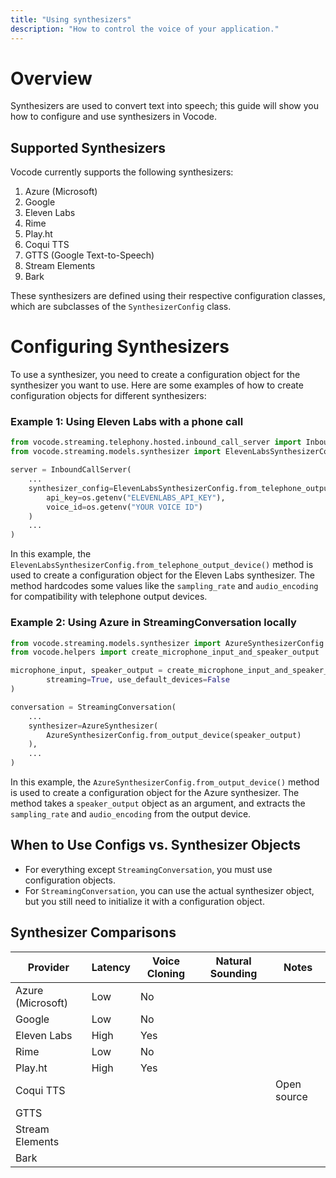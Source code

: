 ```yaml
---
title: "Using synthesizers"
description: "How to control the voice of your application."
---
```


# Overview

Synthesizers are used to convert text into speech; this guide will show you how to configure and use synthesizers in Vocode.

## Supported Synthesizers

Vocode currently supports the following synthesizers:

1. Azure (Microsoft)
2. Google
3. Eleven Labs
4. Rime
5. Play.ht
6. Coqui TTS
7. GTTS (Google Text-to-Speech)
8. Stream Elements
9. Bark

These synthesizers are defined using their respective configuration classes, which are subclasses of the `SynthesizerConfig` class.

# Configuring Synthesizers

To use a synthesizer, you need to create a configuration object for the synthesizer you want to use. Here are some examples of how to create configuration objects for different synthesizers:

### Example 1: Using Eleven Labs with a phone call

```python
from vocode.streaming.telephony.hosted.inbound_call_server import InboundCallServer
from vocode.streaming.models.synthesizer import ElevenLabsSynthesizerConfig

server = InboundCallServer(
    ...
    synthesizer_config=ElevenLabsSynthesizerConfig.from_telephone_output_device(
        api_key=os.getenv("ELEVENLABS_API_KEY"),
        voice_id=os.getenv("YOUR VOICE ID")
    )
    ...
)
```

In this example, the `ElevenLabsSynthesizerConfig.from_telephone_output_device()` method is used to create a configuration object for the Eleven Labs synthesizer.
The method hardcodes some values like the `sampling_rate` and `audio_encoding` for compatibility with telephone output devices.

### Example 2: Using Azure in StreamingConversation locally

```python
from vocode.streaming.models.synthesizer import AzureSynthesizerConfig
from vocode.helpers import create_microphone_input_and_speaker_output

microphone_input, speaker_output = create_microphone_input_and_speaker_output(
        streaming=True, use_default_devices=False
)

conversation = StreamingConversation(
    ...
    synthesizer=AzureSynthesizer(
        AzureSynthesizerConfig.from_output_device(speaker_output)
    ),
    ...
)
```

In this example, the `AzureSynthesizerConfig.from_output_device()` method is used to create a configuration object for the Azure synthesizer.
The method takes a `speaker_output` object as an argument, and extracts the `sampling_rate` and `audio_encoding` from the output device.

## When to Use Configs vs. Synthesizer Objects

- For everything except `StreamingConversation`, you must use configuration objects.
- For `StreamingConversation`, you can use the actual synthesizer object, but you still need to initialize it with a configuration object.

## Synthesizer Comparisons

| Provider          | Latency | Voice Cloning | Natural Sounding | Notes       |
| ----------------- | ------- | ------------- | ---------------- | ----------- |
| Azure (Microsoft) | Low     | No            |                  |             |
| Google            | Low     | No            |                  |             |
| Eleven Labs       | High    | Yes           |                  |             |
| Rime              | Low     | No            |                  |             |
| Play.ht           | High    | Yes           |                  |             |
| Coqui TTS         |         |               |                  | Open source |
| GTTS              |         |               |                  |             |
| Stream Elements   |         |               |                  |             |
| Bark              |         |               |                  |             |
